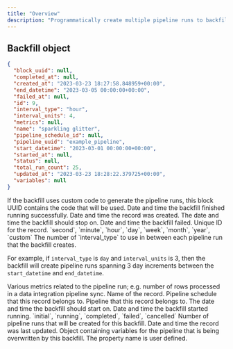 ```yaml
---
title: "Overview"
description: "Programmatically create multiple pipeline runs to backfill a pipeline."
---
```


## Backfill object


```json
{
  "block_uuid": null,
  "completed_at": null,
  "created_at": "2023-03-23 18:27:58.848959+00:00",
  "end_datetime": "2023-03-05 00:00:00+00:00",
  "failed_at": null,
  "id": 9,
  "interval_type": "hour",
  "interval_units": 4,
  "metrics": null,
  "name": "sparkling glitter",
  "pipeline_schedule_id": null,
  "pipeline_uuid": "example_pipeline",
  "start_datetime": "2023-03-01 00:00:00+00:00",
  "started_at": null,
  "status": null,
  "total_run_count": 25,
  "updated_at": "2023-03-23 18:28:22.379725+00:00",
  "variables": null
}
```

<ResponseField name="block_uuid" type="string">
  If the backfill uses custom code to generate the pipeline runs, this block UUID contains the code
  that will be used.
</ResponseField>

<ResponseField name="completed_at" type="datetime">
  Date and time the backfill finished running successfully.
</ResponseField>

<ResponseField name="created_at" type="datetime" required>
  Date and time the record was created.
</ResponseField>

<ResponseField name="end_datetime" type="datetime">
  The date and time the backfill should stop on.
</ResponseField>

<ResponseField name="failed_at" type="datetime">
  Date and time the backfill failed.
</ResponseField>

<ResponseField name="id" type="integer" required>
  Unique ID for the record.
</ResponseField>

<ResponseField name="interval_type" type="string">
  `second`, `minute`, `hour`, `day`, `week`, `month`, `year`, `custom`
</ResponseField>

<ResponseField name="interval_units" type="integer">
  The number of `interval_type` to use in between each pipeline run that the backfill creates.

  For example, if `interval_type` is `day` and `interval_units` is 3, then the backfill will create
  pipeline runs spanning 3 day increments between the `start_datetime` and `end_datetime`.
</ResponseField>

<ResponseField name="metrics" type="object">
  Various metrics related to the pipeline run; e.g. number of rows processed in a
  data integration pipeline sync.
</ResponseField>

<ResponseField name="name" type="string" required>
  Name of the record.
</ResponseField>

<ResponseField name="pipeline_scheduled_id" type="integer">
  Pipeline schedule that this record belongs to.
</ResponseField>

<ResponseField name="pipeline_uuid" type="string" required>
  Pipeline that this record belongs to.
</ResponseField>

<ResponseField name="start_datetime" type="datetime">
  The date and time the backfill should start on.
</ResponseField>

<ResponseField name="started_at" type="datetime">
  Date and time the backfill started running.
</ResponseField>

<ResponseField name="status" type="string" required>
  `initial`, `running`, `completed`, `failed`, `cancelled`
</ResponseField>

<ResponseField name="total_run_count" type="integer">
  Number of pipeline runs that will be created for this backfill.
</ResponseField>

<ResponseField name="updated_at" type="datetime" required>
  Date and time the record was last updated.
</ResponseField>

<ResponseField name="variables" type="object">
  Object containing variables for the pipeline that is being overwritten by this backfill.

  <Expandable title="properties" defaultOpen="true">
    <ResponseField name="[key]" type="string">
      The property name is user defined.
    </ResponseField>
  </Expandable>
</ResponseField>

